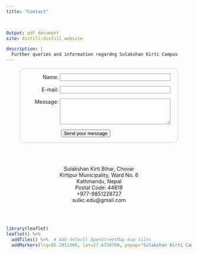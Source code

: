 ```yaml
---
title: "Contact"

   

Output: pdf_document    
site: distill:distill_website

description: |
  Further queries and information regardng Sulakshan Kirti Campus
---
```


<html>
	<head>
		<meta charset="utf-8" />
		<title>Your first HTML form, styled</title>
		<style>
			form {
				/* Just to center the form on the page */
				margin: 0 auto;
				width: 400px;
				/* To see the outline of the form */
				padding: 1em;
				border: 1px solid #ccc;
				border-radius: 1em;
			}

			ul {
				list-style: none;
				padding: 0;
				margin: 0;
			}

			form li + li {
				margin-top: 1em;
			}

			label {
				/* To make sure that all labels have the same size and are properly aligned */
				display: inline-block;
				width: 90px;
				text-align: right;
			}

			input,
			textarea {
				/* To make sure that all text fields have the same font settings By default, textareas have a monospace font */
				font: 1em sans-serif;
				/* To give the same size to all text fields */
				width: 300px;
				box-sizing: border-box; /* To harmonize the look & feel of text field border */
				border: 1px solid #999;
			}

			input:focus,
			textarea:focus {
				/* To give a little highlight on active elements */
				border-color: #000;
			}

			textarea {
				/* To properly align multiline text fields with their labels */
				vertical-align: top;
				/* To give enough room to type some text */
				height: 5em;
			}

			.button {
				/* To position the buttons to the same position of the text fields */
				padding-left: 90px;
				/* same size as the label elements */
			}

			button {
				/* This extra margin represent roughly the same space as the space between the labels and their text fields */
				margin-left: 0.5em;
			}
		</style>
	</head>

	<body>
		<form action="https://formspree.io/f/xjvjjdgj" method="POST">
			<ul>
				<li>
					<label for="name">Name:</label>
					<input type="text" id="name" name="user_name" />
				</li>
				<li>
					<label for="mail">E-mail:</label>
					<input type="email" id="mail" name="user_mail" />
				</li>
				<li>
					<label for="msg">Message:</label>
					<textarea id="msg" name="user_message"></textarea>
				</li>
				<li class="button">
					<button type="submit">Send your message</button>
				</li>
			</ul>
		</form>
	</body>
</html>


<br>
<br>

<center>

Sulakshan Kirti Bihar, Chovar\
Kirtipur Municipality, Ward No. 6\
Kathmandu, Nepal\
Postal Code: 44618\
+977-9851228727\
sulkc.edu@gmail.com

</center>

<br>
<br>

```r
library(leaflet)
leaflet() %>%
  addTiles() %>%  # Add default OpenStreetMap map tiles
  addMarkers(lng=85.2911300, lat=27.6720700, popup="Sulakshan Kirti Campus")
```





